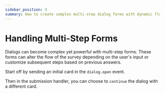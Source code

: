 ```yaml
---
sidebar_position: 3
summary: How to create complex multi-step dialog forms with dynamic flow control based on user input and previous answers.
---
```



# Handling Multi-Step Forms

Dialogs can become complex yet powerful with multi-step forms. These forms can alter the flow of the survey depending on the user's input or customize subsequent steps based on previous answers.

Start off by sending an initial card in the `dialog.open` event.

<FileCodeBlock
    lang="typescript"
    src="/generated-snippets/ts/index.snippet.dialog-multi-step-step-1.ts"
/>

Then in the submission handler, you can choose to `continue` the dialog with a different card.

<FileCodeBlock
    lang="typescript"
    src="/generated-snippets/ts/index.snippet.dialog-submission-multistep.ts"
/>
